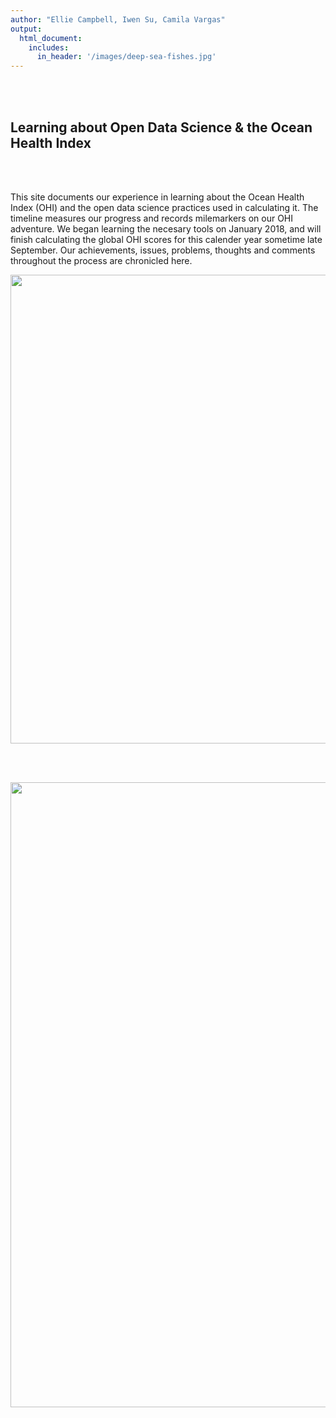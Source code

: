 ```yaml
---
author: "Ellie Campbell, Iwen Su, Camila Vargas"
output: 
  html_document:
    includes:
      in_header: '/images/deep-sea-fishes.jpg'
---
```

<br>
<br>

## Learning about Open Data Science & the Ocean Health Index

<br>
<br>

This site documents our experience in learning about the Ocean Health Index (OHI) and the open data science practices used in calculating it. The timeline measures our progress and records milemarkers on our OHI adventure. We began learning the necesary tools on January 2018, and will finish calculating the global OHI scores for this calender year sometime late September. Our achievements, issues, problems, thoughts and comments throughout the process are chronicled here.

<center><img src="images/timeline.jpg" width="750px"></center>  

<br>
<br>

<center><img src="images/deep-sea-fishes.jpg" width="1000px"></center>  
